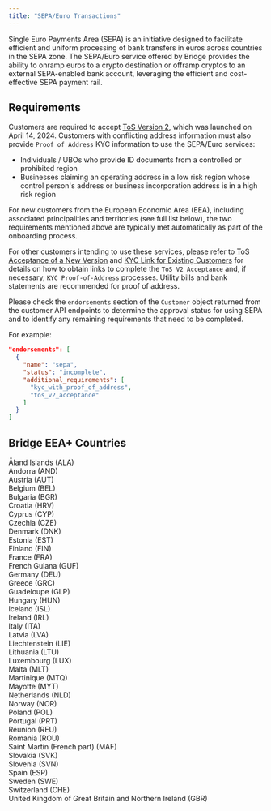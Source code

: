 ```yaml
---
title: "SEPA/Euro Transactions"
---
```


Single Euro Payments Area (SEPA) is an initiative designed to facilitate efficient and uniform processing of bank transfers in euros across countries in the SEPA zone. The SEPA/Euro service offered by Bridge provides the ability to onramp euros to a crypto destination or offramp cryptos to an external SEPA-enabled bank account, leveraging the efficient and cost-effective SEPA payment rail.

## **Requirements**

Customers are required to accept [<u>ToS Version 2</u>](https://bridge.xyz/legal), which was launched on April 14, 2024. Customers with conflicting address information must also provide `Proof of Address` KYC information to use the SEPA/Euro services:

- Individuals / UBOs who provide ID documents from a controlled or prohibited region
- Businesses claiming an operating address in a low risk region whose control person's address or business incorporation address is in a high risk region

For new customers from the European Economic Area (EEA), including associated principalities and territories (see full list below), the two requirements mentioned above are typically met automatically as part of the onboarding process.

For other customers intending to use these services, please refer to [ToS Acceptance of a New Version](/platform/customers/customers/tos) and [KYC Link for Existing Customers](/platform/customers/customers/kyclinks) for details on how to obtain links to complete the `ToS V2 Acceptance` and, if necessary, `KYC Proof-of-Address` processes. Utility bills and bank statements are recommended for proof of address.

Please check the `endorsements` section of the `Customer` object returned from the customer API endpoints to determine the approval status for using SEPA and to identify any remaining requirements that need to be completed.

For example:

```json
"endorsements": [
  {
    "name": "sepa",
    "status": "incomplete",
    "additional_requirements": [
      "kyc_with_proof_of_address",
      "tos_v2_acceptance"
    ]
  }
]
```

## **Bridge EEA\+ Countries**

Åland Islands (ALA)\
Andorra (AND)\
Austria (AUT)\
Belgium (BEL)\
Bulgaria (BGR)\
Croatia (HRV)\
Cyprus (CYP)\
Czechia (CZE)\
Denmark (DNK)\
Estonia (EST)\
Finland (FIN)\
France (FRA)\
French Guiana (GUF)\
Germany (DEU)\
Greece (GRC)\
Guadeloupe (GLP)\
Hungary (HUN)\
Iceland (ISL)\
Ireland (IRL)\
Italy (ITA)\
Latvia (LVA)\
Liechtenstein (LIE)\
Lithuania (LTU)\
Luxembourg (LUX)\
Malta (MLT)\
Martinique (MTQ)\
Mayotte (MYT)\
Netherlands (NLD)\
Norway (NOR)\
Poland (POL)\
Portugal (PRT)\
Réunion (REU)\
Romania (ROU)\
Saint Martin (French part) (MAF)\
Slovakia (SVK)\
Slovenia (SVN)\
Spain (ESP)\
Sweden (SWE)\
Switzerland (CHE)\
United Kingdom of Great Britain and Northern Ireland (GBR)